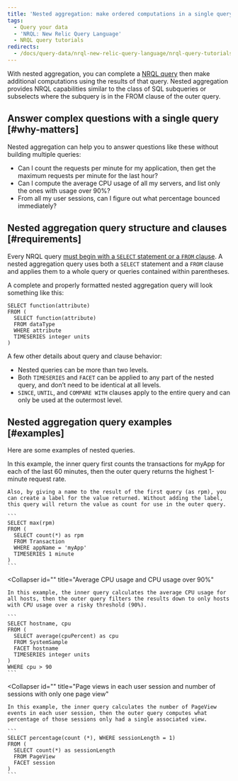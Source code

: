 ```yaml
---
title: 'Nested aggregation: make ordered computations in a single query'
tags:
  - Query your data
  - 'NRQL: New Relic Query Language'
  - NRQL query tutorials
redirects:
  - /docs/query-data/nrql-new-relic-query-language/nrql-query-tutorials/nested-aggregation-make-ordered-computations-single-query
---
```


With nested aggregation, you can complete a [NRQL query](https://docs.newrelic.com/docs/query-data/nrql-new-relic-query-language/getting-started/introduction-nrql) then make additional computations using the results of that query. Nested aggregation provides NRQL capabilities similar to the class of SQL subqueries or subselects where the subquery is in the FROM clause of the outer query.

## Answer complex questions with a single query [#why-matters]

Nested aggregation can help you to answer questions like these without building multiple queries:

* Can I count the requests per minute for my application, then get the maximum requests per minute for the last hour?
* Can I compute the average CPU usage of all my servers, and list only the ones with usage over 90%?
* From all my user sessions, can I figure out what percentage bounced immediately?

## Nested aggregation query structure and clauses [#requirements]

Every NRQL query [must begin with a `SELECT` statement or a `FROM` clause](https://docs.newrelic.com/docs/query-data/nrql-new-relic-query-language/getting-started/nrql-syntax-clauses-functions). A nested aggregation query uses both a `SELECT` statement and a `FROM` clause and applies them to a whole query or queries contained within parentheses.

A complete and properly formatted nested aggregation query will look something like this:

```
SELECT function(attribute)
FROM (
  SELECT function(attribute)
  FROM dataType
  WHERE attribute
  TIMESERIES integer units
)
```

A few other details about query and clause behavior:

* Nested queries can be more than two levels.
* Both `TIMESERIES` and `FACET` can be applied to any part of the nested query, and don’t need to be identical at all levels.
* `SINCE`, `UNTIL`, and `COMPARE WITH` clauses apply to the entire query and can only be used at the outermost level.

## Nested aggregation query examples [#examples]

Here are some examples of nested queries.

<CollapserGroup>
  <Collapser
    id=""
    title="Total transactions and highest one-minute response rate"
  >
    In this example, the inner query first counts the transactions for myApp for each of the last 60 minutes, then the outer query returns the highest 1-minute request rate.

    Also, by giving a name to the result of the first query (as rpm), you can create a label for the value returned. Without adding the label, this query will return the value as count for use in the outer query.

    ```
    SELECT max(rpm)
    FROM (
      SELECT count(*) as rpm
      FROM Transaction
      WHERE appName = 'myApp'
      TIMESERIES 1 minute
    )
    ```
  </Collapser>

  <Collapser
    id=""
    title="Average CPU usage and CPU usage over 90%"
  >
    In this example, the inner query calculates the average CPU usage for all hosts, then the outer query filters the results down to only hosts with CPU usage over a risky threshold (90%).

    ```
    SELECT hostname, cpu
    FROM (
      SELECT average(cpuPercent) as cpu
      FROM SystemSample
      FACET hostname
      TIMESERIES integer units
    )
    WHERE cpu > 90
    ```
  </Collapser>

  <Collapser
    id=""
    title="Page views in each user session and number of sessions with only one page view"
  >
    In this example, the inner query calculates the number of PageView events in each user session, then the outer query computes what percentage of those sessions only had a single associated view.

    ```
    SELECT percentage(count (*), WHERE sessionLength = 1)
    FROM (
      SELECT count(*) as sessionLength
      FROM PageView
      FACET session
    )
    ```
  </Collapser>
</CollapserGroup>
